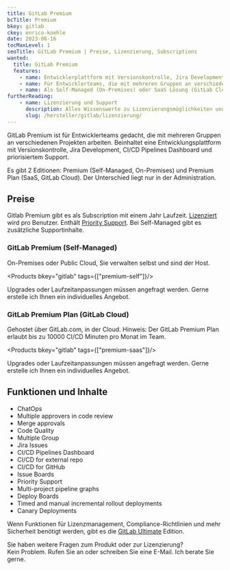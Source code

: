 ```yaml
---
title: GitLab Premium
bcTitle: Premium
bkey: gitlab
ckey: enrico-koehle
date: 2023-06-16
tocMaxLevel: 1
seoTitle: GitLab Premium | Preise, Lizenzierung, Subscriptions
wanted:
  title: GitLab Premium
  features:
    - name: Entwicklerplattform mit Versionskontrolle, Jira Development, CI/CD Pipelines Dashboard und priorisierten Support
    - name: Für Entwicklerteams, die mit mehreren Gruppen an verschiedenen Projekten arbeiten
    - name: Als Self-Managed (On-Premises) oder SaaS Lösung (GitLab Cloud) verfügbar.
furtherReading:
    - name: Lizenzierung und Support
      description: Alles Wissenswerte zu Lizenzierungsmöglichkeiten und Support
      slug: /hersteller/gitlab/lizenzierung/
---
```




<Intro>

GitLab Premium ist für Entwicklerteams gedacht, die mit mehreren Gruppen an verschiedenen Projekten arbeiten. Beinhaltet eine Entwicklungsplattform mit Versionskontrolle, Jira Development, CI/CD Pipelines Dashboard und priorisiertem Support.

Es gibt 2 Editionen: Premium (Self-Managed, On-Premises) und Premium Plan (SaaS, GitLab Cloud). Der Unterschied liegt nur in der Administration.

</Intro>

<TOC />



## Preise

Gitlab Premium gibt es als Subscription mit einem Jahr Laufzeit. [Lizenziert](/hersteller/gitlab/lizenzierung/) wird pro Benutzer. Enthält [Priority Support](/hersteller/gitlab/lizenzierung/#priority-support). Bei Self-Managed gibt es zusätzliche Supportinhalte.

### GitLab Premium (Self-Managed)

On-Premises oder Public Cloud, Sie verwalten selbst und sind der Host.


<Products bkey="gitlab" tags={["premium-self"]}/>

<Info>

Upgrades oder Laufzeitanpassungen müssen angefragt werden. Gerne erstelle ich Ihnen ein individuelles Angebot.

</Info>

### GitLab Premium Plan (GitLab Cloud)

Gehostet über GitLab.com, in der Cloud. Hinweis: Der GitLab Premium Plan erlaubt bis zu 10000 CI/CD Minuten pro Monat im Team.

<Products bkey="gitlab" tags={["premium-saas"]}/>

<Info>

Upgrades oder Laufzeitanpassungen müssen angefragt werden. Gerne erstelle ich Ihnen ein individuelles Angebot.

</Info>

## Funktionen und Inhalte

- ChatOps
- Multiple approvers in code review
- Merge approvals
- Code Quality
- Multiple Group
- Jira Issues
- CI/CD Pipelines Dashboard
- CI/CD for external repo
- CI/CD for GitHub
- Issue Boards
- Priority Support
- Multi-project pipeline graphs
- Deploy Boards
- Timed and manual incremental rollout deployments
- Canary Deployments

<Info>

Wenn Funktionen für Lizenzmanagement, Compliance-Richtlinien und mehr Sicherheit benötigt werden, gibt es die [GitLab Ultimate](/hersteller/gitlab/ultimate/) Edition.

</Info>

<GetInTouch theme="light">

Sie haben weitere Fragen zum Produkt oder zur Lizenzierung?<br />
Kein Problem. Rufen Sie an oder schreiben Sie eine E-Mail. Ich berate Sie gerne.

</GetInTouch>
